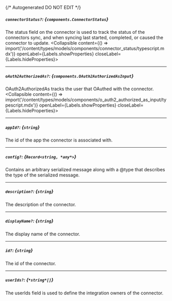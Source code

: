 {/* Autogenerated DO NOT EDIT  */}

##### `connectorStatus?`: *{`components.ConnectorStatus`}*
The status field on the connector is used to track the status of the connectors sync, and when syncing last started, completed, or caused the connector to update.
<Collapsible content={() => import('/content/types/models/components/connector_status/typescript.mdx')} openLabel={Labels.showProperties} closeLabel={Labels.hideProperties}>
</Collapsible>

---
##### `oAuth2AuthorizedAs?`: *{`components.OAuth2AuthorizedAsInput`}*
OAuth2AuthorizedAs tracks the user that OAuthed with the connector.
<Collapsible content={() => import('/content/types/models/components/o_auth2_authorized_as_input/typescript.mdx')} openLabel={Labels.showProperties} closeLabel={Labels.hideProperties}>
</Collapsible>

---
##### `appId?`: *{`string`}*
The id of the app the connector is associated with.

---
##### `config?`: *{`Record<string, *any*>`}*
Contains an arbitrary serialized message along with a \@type that describes the type of the serialized message.

---
##### `description?`: *{`string`}*
The description of the connector.

---
##### `displayName?`: *{`string`}*
The display name of the connector.

---
##### `id?`: *{`string`}*
The id of the connector.

---
##### `userIds?`: *{`*string*[]`}*
The userIds field is used to define the integration owners of the connector.


